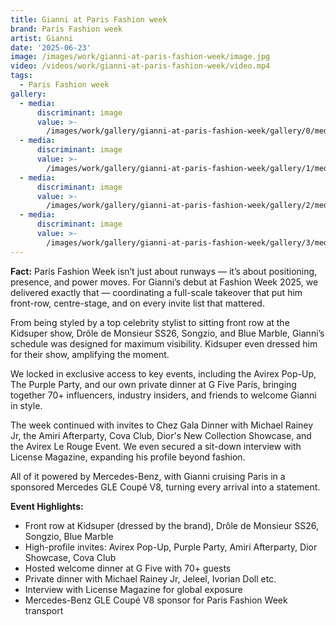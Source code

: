 ```yaml
---
title: Gianni at Paris Fashion week
brand: Paris Fashion week
artist: Gianni
date: '2025-06-23'
image: /images/work/gianni-at-paris-fashion-week/image.jpg
video: /videos/work/gianni-at-paris-fashion-week/video.mp4
tags:
  - Paris Fashion week
gallery:
  - media:
      discriminant: image
      value: >-
        /images/work/gallery/gianni-at-paris-fashion-week/gallery/0/media/value.jpg
  - media:
      discriminant: image
      value: >-
        /images/work/gallery/gianni-at-paris-fashion-week/gallery/1/media/value.jpg
  - media:
      discriminant: image
      value: >-
        /images/work/gallery/gianni-at-paris-fashion-week/gallery/2/media/value.jpg
  - media:
      discriminant: image
      value: >-
        /images/work/gallery/gianni-at-paris-fashion-week/gallery/3/media/value.jpg
---
```

**Fact:** Paris Fashion Week isn’t just about runways — it’s about positioning, presence, and power moves. For Gianni’s debut at Fashion Week 2025, we delivered exactly that — coordinating a full-scale takeover that put him front-row, centre-stage, and on every invite list that mattered.

From being styled by a top celebrity stylist to sitting front row at the Kidsuper show, Drôle de Monsieur SS26, Songzio, and Blue Marble, Gianni’s schedule was designed for maximum visibility. Kidsuper even dressed him for their show, amplifying the moment.

We locked in exclusive access to key events, including the Avirex Pop-Up, The Purple Party, and our own private dinner at G Five Paris, bringing together 70+ influencers, industry insiders, and friends to welcome Gianni in style.

The week continued with invites to Chez Gala Dinner with Michael Rainey Jr, the Amiri Afterparty, Cova Club, Dior's New Collection Showcase, and the Avirex Le Rouge Event. We even secured a sit-down interview with License Magazine, expanding his profile beyond fashion.

All of it powered by Mercedes-Benz, with Gianni cruising Paris in a sponsored Mercedes GLE Coupé V8, turning every arrival into a statement.

**Event Highlights:**

* Front row at Kidsuper (dressed by the brand), Drôle de Monsieur SS26, Songzio, Blue Marble
* High-profile invites: Avirex Pop-Up, Purple Party, Amiri Afterparty, Dior Showcase, Cova Club
* Hosted welcome dinner at G Five with 70+ guests
* Private dinner with Michael Rainey Jr, Jeleel, Ivorian Doll etc.
* Interview with License Magazine for global exposure
* Mercedes-Benz GLE Coupé V8 sponsor for Paris Fashion Week transport
